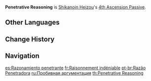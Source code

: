 {{Talent Infobox
|image         = Talent Penetrative Reasoning.png
|character     = Shikanoin Heizou
|type          = 4th Ascension Passive
|info          = After Shikanoin Heizou's [[Heartstopper Strike]] hits an opponent, increases all party members' (excluding Shikanoin Heizou) [[Elemental Mastery]] by 80 for 10s.
|utility1      = Party Elemental Mastery
|utility2      = Party
}}
'''Penetrative Reasoning''' is [[Shikanoin Heizou]]'s [[4th Ascension Passive]].

==Other Languages==
{{Other Languages
|en      = Penetrative Reasoning
|zhs     = 因由勘破
|zhs_rm  = Yīnyóu Kānpò
|zht     = 因由勘破
|zht_rm  = Yīnyóu Kānpò
|zh_tl   = 
|ja      = 因由勘破
|ja_rm   = In'yu Kanpa
|ja_tl   = Penetrative Reasoning Intuition
|ko      = 원인 간파
|ko_rm   = Wonin Ganpa
|ko_tl   = Cause Detection
|es      = Razonamiento penetrante
|es_tl   = Penetrating Reasoning
|fr      = Raisonnement indéniable
|fr_tl   = Undeniable Reasoning
|ru      = Пробивная аргументация
|ru_tl   = Contrary Argumentation
|th      = Penetrative Reasoning
|vi      = Nhìn Thấu Nguyên Do
|vi_tl   = 
|de      = Durchschauen der Motive
|de_tl   = See Through the Motives
|id      = Penetrative Reasoning
|pt      = Razão Penetradora
|pt_tl   = 
|tr      = Delici Mantık
|tr_tl   = 
|it      = Ragionamento penetrante
|it_tl   = Penetrating Reasoning
}}

==Change History==
{{Change History|2.8}}

==Navigation==
{{Talent Navbox|Shikanoin Heizou}}

[[es:Razonamiento penetrante]]
[[fr:Raisonnement indéniable]]
[[pt-br:Razão Penetradora]]
[[ru:Пробивная аргументация]]
[[th:Penetrative Reasoning]]